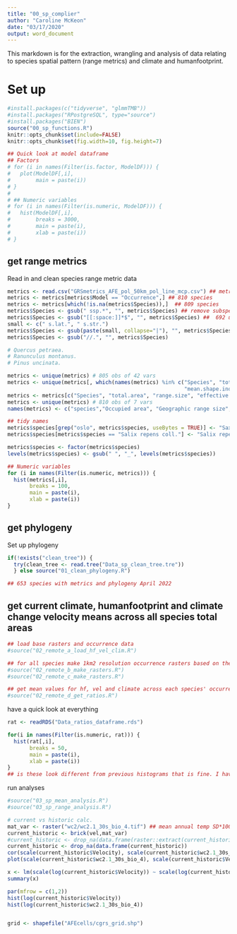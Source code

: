 ```yaml
---
title: "00_sp_complier"
author: "Caroline McKeon"
date: "03/17/2020"
output: word_document
---
```


This markdown is for the extraction, wrangling and analysis of data relating to species spatial pattern (range metrics) and climate and humanfootprint.

# Set up
```r
#install.packages(c("tidyverse", "glmmTMB"))
#install.packages("RPostgreSQL", type="source") 
#install.packages("BIEN") 
source("00_sp_functions.R")
knitr::opts_chunk$set(include=FALSE) 
knitr::opts_chunk$set(fig.width=10, fig.height=7) 

## Quick look at model dataframe
## Factors
# for (i in names(Filter(is.factor, ModelDF))) {
#   plot(ModelDF[,i], 
#        main = paste(i))
# }
# 
# ## Numeric variables
# for (i in names(Filter(is.numeric, ModelDF))) {
#   hist(ModelDF[,i], 
#        breaks = 3000, 
#        main = paste(i), 
#        xlab = paste(i))
# }
```

## get range metrics
Read in and clean species range metric data
```r
metrics <- read.csv("GRSmetrics_AFE_pol_50km_pol_line_mcp.csv") ## metrics provided by Anna Csergo in Spring 2022. 4260 obs of 42 vars
metrics <- metrics[metrics$Model == "Occurrence",] ## 810 species
metrics <- metrics[which(!is.na(metrics$Species)),]  ## 809 species
metrics$Species <- gsub(" ssp.*", "", metrics$Species) ## remove subspecies (for now). 714 unique species
metrics$Species <- gsub("[[:space:]]*$", "", metrics$Species) ##  692 unique species
small <- c(" s.lat.", " s.str.")
metrics$Species <- gsub(paste(small, collapse="|"), "", metrics$Species) ## 691
metrics$Species <- gsub("//.", "", metrics$Species) 

# Quercus petraea.
# Ranunculus montanus.
# Pinus uncinata.

metrics <- unique(metrics) # 805 obs of 42 vars
metrics <- unique(metrics[, which(names(metrics) %in% c("Species", "total.area", "range.size", "effective.mesh.size", 
                                                        "mean.shape.index", "prop.landscape", "perimeter.area.frac.dim"))])
metrics <- metrics[c("Species", "total.area", "range.size", "effective.mesh.size", "prop.landscape","mean.shape.index", "perimeter.area.frac.dim")]
metrics <- unique(metrics) # 810 obs of 7 vars
names(metrics) <- c("species","Occupied area", "Geographic range size", "Patch size distribution", "Geographic range filling", "Patch shape complexity", "Geographic range fractality") 

## tidy names
metrics$species[grep("oslo", metrics$species, useBytes = TRUE)] <- "Saxifraga osloensis"
metrics$species[metrics$species == "Salix repens coll."] <- "Salix repens"

metrics$species <- factor(metrics$species)
levels(metrics$species) <- gsub(" ", "_", levels(metrics$species))
```

```r
## Numeric variables
for (i in names(Filter(is.numeric, metrics))) {
  hist(metrics[,i],
       breaks = 100,
       main = paste(i),
       xlab = paste(i))
}
```
## get phylogeny
Set up phylogeny
```r
if(!exists("clean_tree")) {
  try(clean_tree <- read.tree("Data_sp_clean_tree.tre"))
  } else source("01_clean_phylogeny.R")

## 653 species with metrics and phylogeny April 2022
```


## get current climate, humanfootprint and climate change velocity means across all species total areas
```r
## load base rasters and occurrence data
#source("02_remote_a_load_hf_vel_clim.R")

## for all species make 1km2 resolution occurrence rasters based on the AFE irregular grids cells 
#source("02_remote_b_make_rasters.R")
#source("02_remote_c_make_rasters.R")

## get mean values for hf, vel and climate across each species' occurrence
#source("02_remote_d_get_ratios.R")

```

have a quick look at everything

```r
rat <- readRDS("Data_ratios_dataframe.rds")

for(i in names(Filter(is.numeric, rat))) {
  hist(rat[,i],
       breaks = 50,
       main = paste(i),
       xlab = paste(i))
}
## is these look different from previous histograms that is fine. I have check the values against the rasters and i trust that the 1km2 naming is correct.

```

run analyses
```r
#source("03_sp_mean_analysis.R")
#source("03_sp_range_analysis.R")
```


```r
# current vs historic calc.
mat_var <- raster("wc2/wc2.1_30s_bio_4.tif") ## mean annual temp SD*100
current_historic <- brick(vel,mat_var)
#current_historic <- drop_na(data.frame(raster::extract(current_historic,sp_co)))
current_historic <- drop_na(data.frame(current_historic))
cor(scale(current_historic$Velocity), scale(current_historic$wc2.1_30s_bio_4)) ## correlation = 0.382153
plot(scale(current_historic$wc2.1_30s_bio_4), scale(current_historic$Velocity))

x <- lm(scale(log(current_historic$Velocity)) ~ scale(log(current_historic$wc2.1_30s_bio_4)))
summary(x)

par(mfrow = c(1,2))
hist(log(current_historic$Velocity))
hist(log(current_historic$wc2.1_30s_bio_4))


grid <- shapefile("AFEcells/cgrs_grid.shp")


```






